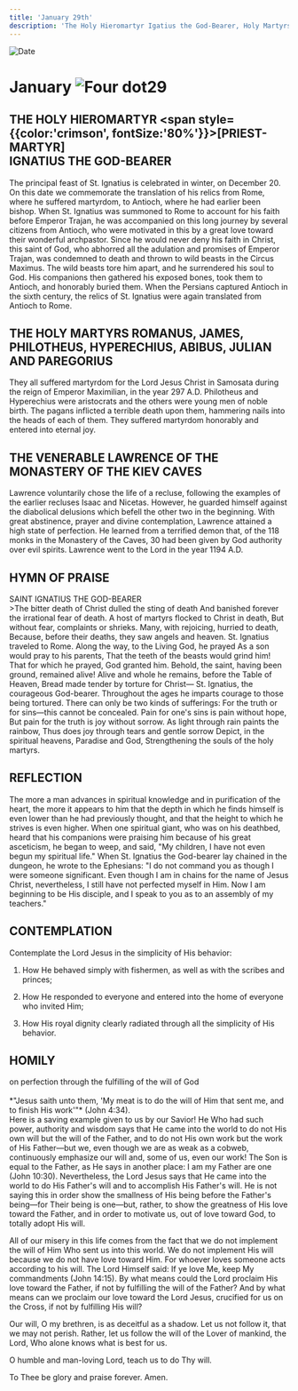 ```yaml
---
title: 'January 29th'
description: 'The Holy Hieromartyr Igatius the God-Bearer, Holy Martyrs Romanus, James, Philotheus, Hyperechius, Abibus, Julian and Paregorius, Venerable Lawrence of the Kiev Caves'
---
```


<RunningHead />
<Image src="/title-imprint.png" height={68} width={50} alt="Date" className="title-imprint"/>

# <div id="date">January <Image className="four-dot" src="/four-dot.png" height={15} width={15} alt="Four dot" />29</div>

## THE HOLY HIEROMARTYR <span style={{color:'crimson', fontSize:'80%'}}>[PRIEST-MARTYR]</span><br />IGNATIUS THE GOD-BEARER

The principal feast of St. Ignatius is celebrated in winter, on December 20. On this date we commemorate the translation of his relics from Rome, where he suffered martyrdom, to Antioch, where he had earlier been bishop. When St. Ignatius was summoned to Rome to account for his faith before Emperor Trajan, he was accompanied on this long journey by several citizens from Antioch, who were motivated in this by a great love toward their wonderful archpastor. Since he would never deny his faith in Christ, this saint of God, who abhorred all the adulation and promises of Emperor Trajan, was condemned to death and thrown to wild beasts in the Circus Maximus. The wild beasts tore him apart, and he surrendered his soul to God. His companions then gathered his exposed bones, took them to Antioch, and honorably buried them. When the Persians captured Antioch in the sixth century, the relics of St. Ignatius were again translated from Antioch to Rome.

## THE HOLY MARTYRS ROMANUS, JAMES, PHILOTHEUS, HYPERECHIUS, ABIBUS, JULIAN AND PAREGORIUS

They all suffered martyrdom for the Lord Jesus Christ in Samosata during the reign of Emperor Maximilian, in the year 297 A.D. Philotheus and Hyperechius were aristocrats and the others were young men of noble birth. The pagans inflicted a terrible death upon them, hammering nails into the heads of each of them. They suffered martyrdom honorably and entered into eternal joy.

## THE VENERABLE LAWRENCE OF THE MONASTERY OF THE KIEV CAVES

Lawrence voluntarily chose the life of a recluse, following the examples of the earlier recluses Isaac and Nicetas. However, he guarded himself against the diabolical delusions which befell the other two in the beginning. With great abstinence, prayer and divine contemplation, Lawrence attained a high state of perfection. He learned from a terrified demon that, of the 118 monks in the Monastery of the Caves, 30 had been given by God authority over evil spirits. Lawrence went to the Lord in the year 1194 A.D.


## HYMN OF PRAISE
<div style={{textAlign:'center', color:'crimson', fontWeight:'bold'}}>
SAINT IGNATIUS THE GOD-BEARER
</div>
>The bitter death of Christ dulled the sting of death  
And banished forever the irrational fear of death.  
A host of martyrs flocked to Christ in death,  
But without fear, complaints or shrieks.  
Many, with rejoicing, hurried to death,  
Because, before their deaths, they saw angels and heaven.  
St. Ignatius traveled to Rome.  
Along the way, to the Living God, he prayed  
As a son would pray to his parents,  
That the teeth of the beasts would grind him!  
That for which he prayed, God granted him.  
Behold, the saint, having been ground, remained alive!  
Alive and whole he remains, before the Table of Heaven,  
Bread made tender by torture for Christ—  
St. Ignatius, the courageous God-bearer.  
Throughout the ages he imparts courage to those being tortured.  
There can only be two kinds of sufferings:  
For the truth or for sins—this cannot be concealed.  
Pain for one's sins is pain without hope,  
But pain for the truth is joy without sorrow.  
As light through rain paints the rainbow,  
Thus does joy through tears and gentle sorrow  
Depict, in the spiritual heavens, Paradise and God,  
Strengthening the souls of the holy martyrs.  


## REFLECTION

The more a man advances in spiritual knowledge and in purification of the heart, the more it appears to him that the depth in which he finds himself is even lower than he had previously thought, and that the height to which he strives is even higher. When one spiritual giant, who was on his deathbed, heard that his companions were praising him because of his great asceticism, he began to weep, and said, "My children, I have not even begun my spiritual life." When St. Ignatius the God-bearer lay chained in the dungeon, he wrote to the Ephesians: "I do not command you as though I were someone significant. Even though I am in chains for the name of Jesus Christ, nevertheless, I still have not perfected myself in Him. Now I am beginning to be His disciple, and I speak to you as to an assembly of my teachers."


## CONTEMPLATION

Contemplate the Lord Jesus in the simplicity of His behavior:

1. How He behaved simply with fishermen, as well as with the scribes and princes;

2. How He responded to everyone and entered into the home of everyone who invited Him;

3. How His royal dignity clearly radiated through all the simplicity of His behavior.


## HOMILY
<div style={{textAlign:'center', color:'crimson', fontWeight:'bold'}}>
on perfection through the fulfilling of the will of God
</div><br /><div style={{textAlign:'right'}}>
*"Jesus saith unto them, 'My meat is to do the will of Him that sent me, and to finish His work'"* (John 4:34).
</div>
Here is a saving example given to us by our Savior! He Who had such power, authority and wisdom says that He came into the world to do not His own will but the will of the Father, and to do not His own work but the work of His Father—but we, even though we are as weak as a cobweb, continuously emphasize our will and, some of us, even our work! The Son is equal to the Father, as He says in another place: I am my Father are one (John 10:30). Nevertheless, the Lord Jesus says that He came into the world to do His Father's will and to accomplish His Father's will. He is not saying this in order show the smallness of His being before the Father's being—for Their being is one—but, rather, to show the greatness of His love toward the Father, and in order to motivate us, out of love toward God, to totally adopt His will.

All of our misery in this life comes from the fact that we do not implement the will of Him Who sent us into this world. We do not implement His will because we do not have love toward Him. For whoever loves someone acts according to his will. The Lord Himself said: If ye love Me, keep My commandments (John 14:15). By what means could the Lord proclaim His love toward the Father, if not by fulfilling the will of the Father? And by what means can we proclaim our love toward the Lord Jesus, crucified for us on the Cross, if not by fulfilling His will?

Our will, O my brethren, is as deceitful as a shadow. Let us not follow it, that we may not perish. Rather, let us follow the will of the Lover of mankind, the Lord, Who alone knows what is best for us.

O humble and man-loving Lord, teach us to do Thy will.

To Thee be glory and praise forever. Amen.

